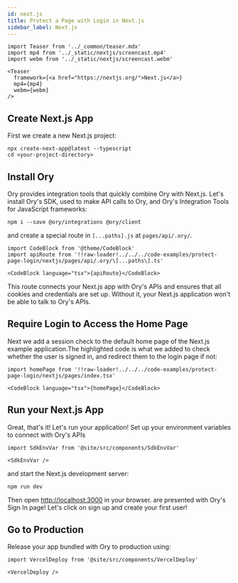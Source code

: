 ```yaml
---
id: next.js
title: Protect a Page with Login in Next.js
sidebar_label: Next.js
---
```


```mdx-code-block
import Teaser from '../_common/teaser.mdx'
import mp4 from '../_static/nextjs/screencast.mp4'
import webm from '../_static/nextjs/screencast.webm'

<Teaser
  framework={<a href="https://nextjs.org/">Next.js</a>}
  mp4={mp4}
  webm={webm}
/>
```

## Create Next.js App

First we create a new Next.js project:

```shell-session
npx create-next-app@latest --typescript
cd <your-project-directory>
```

## Install Ory

Ory provides integration tools that quickly combine Ory with Next.js. Let's install Ory's SDK, used to make API calls to Ory, and
Ory's Integration Tools for JavaScript frameworks:

```shell-session
npm i --save @ory/integrations @ory/client
```

and create a special route in `[...paths].js` at `pages/api/.ory/`.

```mdx-code-block
import CodeBlock from '@theme/CodeBlock'
import apiRoute from '!!raw-loader!../../../code-examples/protect-page-login/nextjs/pages/api/.ory/\[...paths\].ts'

<CodeBlock language="tsx">{apiRoute}</CodeBlock>
```

This route connects your Next.js app with Ory's APIs and ensures that all cookies and credentials are set up. Without it, your
Next.js application won't be able to talk to Ory's APIs.

## Require Login to Access the Home Page

Next we add a session check to the default home page of the Next.js example application.The highlighted code is what we added to
check whether the user is signed in, and redirect them to the login page if not:

```mdx-code-block
import homePage from '!!raw-loader!../../../code-examples/protect-page-login/nextjs/pages/index.tsx'

<CodeBlock language="tsx">{homePage}</CodeBlock>
```

## Run your Next.js App

Great, that's it! Let's run your application! Set up your environment variables to connect with Ory's APIs

```mdx-code-block
import SdkEnvVar from '@site/src/components/SdkEnvVar'

<SdkEnvVar />
```

and start the Next.js development server:

```shell-session
npm run dev
```

Then open [http://localhost:3000](http://localhost:3000) in your browser. are presented with Ory's Sign In page! Let's click on
sign up and create your first user!

## Go to Production

Release your app bundled with Ory to production using:

```mdx-code-block
import VercelDeploy from '@site/src/components/VercelDeploy'

<VercelDeploy />
```
